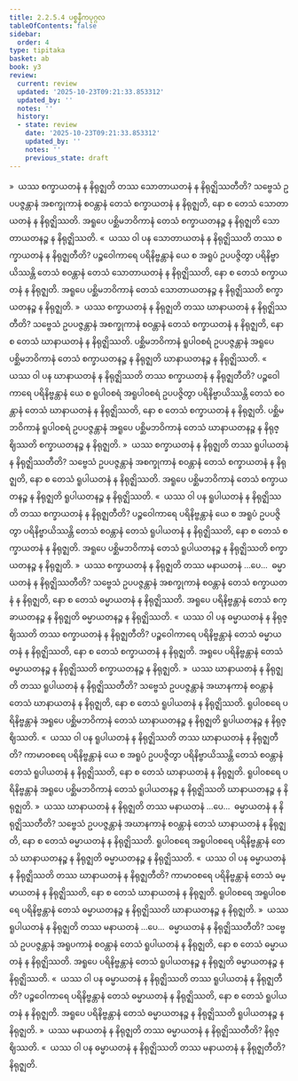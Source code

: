 ```yaml
---
title: 2.2.5.4 ပစ္စနီကပုဂ္ဂလ
tableOfContents: false
sidebar:
  order: 4
type: tipitaka
basket: ab
book: y3
review:
  current: review
  updated: '2025-10-23T09:21:33.853312'
  updated_by: ''
  notes: ''
  history:
  - state: review
    date: '2025-10-23T09:21:33.853312'
    updated_by: ''
    notes: ''
    previous_state: draft
---
```



<ReviewStatus review={frontmatter.review} showDetails={true} />

<HypothesisAnnotation frontmatter={frontmatter} />

<DynamicBreadcrumb />

<Division number="175" book="y3" e="ch" v="33" p="156">

<Paragraph number="1412" book="y3">
»  ယဿ စက္ခာယတနံ န နိရုဇ္ဈတိ တဿ သောတာယတနံ န နိရုဇ္ဈိဿတီတိ?
</Paragraph>

<Paragraph number="1413" book="y3">
သဗ္ဗေသံ ဥပပဇ္ဇန္တာနံ အစက္ခုကာနံ စဝန္တာနံ တေသံ စက္ခာယတနံ န နိရုဇ္ဈတိ, နော စ တေသံ သောတာယတနံ န နိရုဇ္ဈိဿတိ. အရူပေ ပစ္ဆိမဘဝိကာနံ တေသံ စက္ခာယတနဉ္စ န နိရုဇ္ဈတိ သောတာယတနဉ္စ န နိရုဇ္ဈိဿတိ.
</Paragraph>

<Paragraph number="1414" book="y3">
«  ယဿ ဝါ ပန သောတာယတနံ န နိရုဇ္ဈိဿတိ တဿ စက္ခာယတနံ န နိရုဇ္ဈတီတိ?
</Paragraph>

<Paragraph number="1415" book="y3">
ပဉ္စဝေါကာရေ ပရိနိဗ္ဗန္တာနံ ယေ စ အရူပံ ဥပပဇ္ဇိတွာ ပရိနိဗ္ဗာယိဿန္တိ တေသံ စဝန္တာနံ တေသံ သောတာယတနံ န နိရုဇ္ဈိဿတိ, နော စ တေသံ စက္ခာယတနံ န နိရုဇ္ဈတိ. အရူပေ ပစ္ဆိမဘဝိကာနံ တေသံ သောတာယတနဉ္စ န နိရုဇ္ဈိဿတိ စက္ခာယတနဉ္စ န နိရုဇ္ဈတိ.
</Paragraph>

<Paragraph number="1416" book="y3">
»  ယဿ စက္ခာယတနံ န နိရုဇ္ဈတိ တဿ ဃာနာယတနံ န နိရုဇ္ဈိဿတီတိ?
</Paragraph>

<Paragraph number="1417" book="y3">
သဗ္ဗေသံ ဥပပဇ္ဇန္တာနံ အစက္ခုကာနံ စဝန္တာနံ တေသံ စက္ခာယတနံ န နိရုဇ္ဈတိ, နော စ တေသံ ဃာနာယတနံ န နိရုဇ္ဈိဿတိ. ပစ္ဆိမဘဝိကာနံ ရူပါဝစရံ ဥပပဇ္ဇန္တာနံ အရူပေ ပစ္ဆိမဘဝိကာနံ တေသံ စက္ခာယတနဉ္စ န နိရုဇ္ဈတိ ဃာနာယတနဉ္စ န နိရုဇ္ဈိဿတိ.
</Paragraph>

<Paragraph number="1418" book="y3">
«  ယဿ ဝါ ပန ဃာနာယတနံ န နိရုဇ္ဈိဿတိ တဿ စက္ခာယတနံ န နိရုဇ္ဈတီတိ?
</Paragraph>

<Paragraph number="1419" book="y3">
ပဉ္စဝေါကာရေ ပရိနိဗ္ဗန္တာနံ ယေ စ ရူပါဝစရံ အရူပါဝစရံ ဥပပဇ္ဇိတွာ ပရိနိဗ္ဗာယိဿန္တိ တေသံ စဝန္တာနံ တေသံ ဃာနာယတနံ န နိရုဇ္ဈိဿတိ, နော စ တေသံ စက္ခာယတနံ န နိရုဇ္ဈတိ. ပစ္ဆိမဘဝိကာနံ ရူပါဝစရံ ဥပပဇ္ဇန္တာနံ အရူပေ ပစ္ဆိမဘဝိကာနံ တေသံ ဃာနာယတနဉ္စ န နိရုဇ္ဈိဿတိ စက္ခာယတနဉ္စ န နိရုဇ္ဈတိ.
</Paragraph>

<Paragraph number="1420" book="y3">
»  ယဿ စက္ခာယတနံ န နိရုဇ္ဈတိ တဿ ရူပါယတနံ န နိရုဇ္ဈိဿတီတိ?
</Paragraph>

<Paragraph number="1421" book="y3">
သဗ္ဗေသံ ဥပပဇ္ဇန္တာနံ အစက္ခုကာနံ စဝန္တာနံ တေသံ စက္ခာယတနံ န နိရုဇ္ဈတိ, နော စ တေသံ ရူပါယတနံ န နိရုဇ္ဈိဿတိ. အရူပေ ပစ္ဆိမဘဝိကာနံ တေသံ စက္ခာယတနဉ္စ န နိရုဇ္ဈတိ ရူပါယတနဉ္စ န နိရုဇ္ဈိဿတိ.
</Paragraph>

<Paragraph number="1422" book="y3">
«  ယဿ ဝါ ပန ရူပါယတနံ န နိရုဇ္ဈိဿတိ တဿ စက္ခာယတနံ န နိရုဇ္ဈတီတိ?
</Paragraph>

<Paragraph number="1423" book="y3">
ပဉ္စဝေါကာရေ ပရိနိဗ္ဗန္တာနံ ယေ စ အရူပံ ဥပပဇ္ဇိတွာ ပရိနိဗ္ဗာယိဿန္တိ တေသံ စဝန္တာနံ တေသံ ရူပါယတနံ န နိရုဇ္ဈိဿတိ, နော စ တေသံ စက္ခာယတနံ န နိရုဇ္ဈတိ. အရူပေ ပစ္ဆိမဘဝိကာနံ တေသံ ရူပါယတနဉ္စ န နိရုဇ္ဈိဿတိ စက္ခာယတနဉ္စ န နိရုဇ္ဈတိ.
</Paragraph>

<Paragraph number="1424" book="y3">
»  ယဿ စက္ခာယတနံ န နိရုဇ္ဈတိ တဿ မနာယတနံ …ပေ…  ဓမ္မာယတနံ န နိရုဇ္ဈိဿတီတိ?
</Paragraph>

<Paragraph number="1425" book="y3">
သဗ္ဗေသံ ဥပပဇ္ဇန္တာနံ အစက္ခုကာနံ စဝန္တာနံ တေသံ စက္ခာယတနံ န နိရုဇ္ဈတိ, နော စ တေသံ ဓမ္မာယတနံ န နိရုဇ္ဈိဿတိ. အရူပေ ပရိနိဗ္ဗန္တာနံ တေသံ စက္ခာယတနဉ္စ န နိရုဇ္ဈတိ ဓမ္မာယတနဉ္စ န နိရုဇ္ဈိဿတိ.
</Paragraph>

<Paragraph number="1426" book="y3">
«  ယဿ ဝါ ပန ဓမ္မာယတနံ န နိရုဇ္ဈိဿတိ တဿ စက္ခာယတနံ န နိရုဇ္ဈတီတိ?
</Paragraph>

<Paragraph number="1427" book="y3">
ပဉ္စဝေါကာရေ ပရိနိဗ္ဗန္တာနံ တေသံ ဓမ္မာယတနံ န နိရုဇ္ဈိဿတိ, နော စ တေသံ စက္ခာယတနံ န နိရုဇ္ဈတိ. အရူပေ ပရိနိဗ္ဗန္တာနံ တေသံ ဓမ္မာယတနဉ္စ န နိရုဇ္ဈိဿတိ စက္ခာယတနဉ္စ န နိရုဇ္ဈတိ.
</Paragraph>

</Division>
<Division number="176" book="y3" e="ch" v="33" p="157">

<Paragraph number="1428" book="y3">
»  ယဿ ဃာနာယတနံ န နိရုဇ္ဈတိ တဿ ရူပါယတနံ န နိရုဇ္ဈိဿတီတိ?
</Paragraph>

<Paragraph number="1429" book="y3">
သဗ္ဗေသံ ဥပပဇ္ဇန္တာနံ အဃာနကာနံ စဝန္တာနံ တေသံ ဃာနာယတနံ န နိရုဇ္ဈတိ, နော စ တေသံ ရူပါယတနံ န နိရုဇ္ဈိဿတိ. ရူပါဝစရေ ပရိနိဗ္ဗန္တာနံ အရူပေ ပစ္ဆိမဘဝိကာနံ တေသံ ဃာနာယတနဉ္စ န နိရုဇ္ဈတိ ရူပါယတနဉ္စ န နိရုဇ္ဈိဿတိ.
</Paragraph>

<Paragraph number="1430" book="y3">
«  ယဿ ဝါ ပန ရူပါယတနံ န နိရုဇ္ဈိဿတိ တဿ ဃာနာယတနံ န နိရုဇ္ဈတီတိ?
</Paragraph>

<Paragraph number="1431" book="y3">
ကာမာဝစရေ ပရိနိဗ္ဗန္တာနံ ယေ စ အရူပံ ဥပပဇ္ဇိတွာ ပရိနိဗ္ဗာယိဿန္တိ တေသံ စဝန္တာနံ တေသံ ရူပါယတနံ န နိရုဇ္ဈိဿတိ, နော စ တေသံ ဃာနာယတနံ န နိရုဇ္ဈတိ. ရူပါဝစရေ ပရိနိဗ္ဗန္တာနံ အရူပေ ပစ္ဆိမဘဝိကာနံ တေသံ ရူပါယတနဉ္စ န နိရုဇ္ဈိဿတိ ဃာနာယတနဉ္စ န နိရုဇ္ဈတိ.
</Paragraph>

<Paragraph number="1432" book="y3">
»  ယဿ ဃာနာယတနံ န နိရုဇ္ဈတိ တဿ မနာယတနံ …ပေ…  ဓမ္မာယတနံ န နိရုဇ္ဈိဿတီတိ?
</Paragraph>

<Paragraph number="1433" book="y3">
သဗ္ဗေသံ ဥပပဇ္ဇန္တာနံ အဃာနကာနံ စဝန္တာနံ တေသံ ဃာနာယတနံ န နိရုဇ္ဈတိ, နော စ တေသံ ဓမ္မာယတနံ န နိရုဇ္ဈိဿတိ. ရူပါဝစရေ အရူပါဝစရေ ပရိနိဗ္ဗန္တာနံ တေသံ ဃာနာယတနဉ္စ န နိရုဇ္ဈတိ ဓမ္မာယတနဉ္စ န နိရုဇ္ဈိဿတိ.
</Paragraph>

<Paragraph number="1434" book="y3">
«  ယဿ ဝါ ပန ဓမ္မာယတနံ န နိရုဇ္ဈိဿတိ တဿ ဃာနာယတနံ န နိရုဇ္ဈတီတိ?
</Paragraph>

<Paragraph number="1435" book="y3">
ကာမာဝစရေ ပရိနိဗ္ဗန္တာနံ တေသံ ဓမ္မာယတနံ န နိရုဇ္ဈိဿတိ, နော စ တေသံ ဃာနာယတနံ န နိရုဇ္ဈတိ. ရူပါဝစရေ အရူပါဝစရေ ပရိနိဗ္ဗန္တာနံ တေသံ ဓမ္မာယတနဉ္စ န နိရုဇ္ဈိဿတိ ဃာနာယတနဉ္စ န နိရုဇ္ဈတိ.
</Paragraph>

</Division>
<Division number="177" book="y3" e="ch" v="33" p="157">

<Paragraph number="1436" book="y3">
»  ယဿ ရူပါယတနံ န နိရုဇ္ဈတိ တဿ မနာယတနံ …ပေ…  ဓမ္မာယတနံ န နိရုဇ္ဈိဿတီတိ?
</Paragraph>

<Paragraph number="1437" book="y3">
သဗ္ဗေသံ ဥပပဇ္ဇန္တာနံ အရူပကာနံ စဝန္တာနံ တေသံ ရူပါယတနံ န နိရုဇ္ဈတိ, နော စ တေသံ ဓမ္မာယတနံ န နိရုဇ္ဈိဿတိ. အရူပေ ပရိနိဗ္ဗန္တာနံ တေသံ ရူပါယတနဉ္စ န နိရုဇ္ဈတိ ဓမ္မာယတနဉ္စ န နိရုဇ္ဈိဿတိ.
</Paragraph>

<Paragraph number="1438" book="y3">
«  ယဿ ဝါ ပန ဓမ္မာယတနံ န နိရုဇ္ဈိဿတိ တဿ ရူပါယတနံ န နိရုဇ္ဈတီတိ?
</Paragraph>

<Paragraph number="1439" book="y3">
ပဉ္စဝေါကာရေ ပရိနိဗ္ဗန္တာနံ တေသံ ဓမ္မာယတနံ န နိရုဇ္ဈိဿတိ, နော စ တေသံ ရူပါယတနံ န နိရုဇ္ဈတိ. အရူပေ ပရိနိဗ္ဗန္တာနံ တေသံ ဓမ္မာယတနဉ္စ န နိရုဇ္ဈိဿတိ ရူပါယတနဉ္စ န နိရုဇ္ဈတိ.
</Paragraph>

</Division>
<Division number="178" book="y3" e="ch" v="33" p="158">

<Paragraph number="1440" book="y3">
»  ယဿ မနာယတနံ န နိရုဇ္ဈတိ တဿ ဓမ္မာယတနံ န နိရုဇ္ဈိဿတီတိ? နိရုဇ္ဈိဿတိ.
</Paragraph>

<Paragraph number="1441" book="y3">
«  ယဿ ဝါ ပန ဓမ္မာယတနံ န နိရုဇ္ဈိဿတိ တဿ မနာယတနံ န နိရုဇ္ဈတီတိ? နိရုဇ္ဈတိ.
</Paragraph>
</Division>